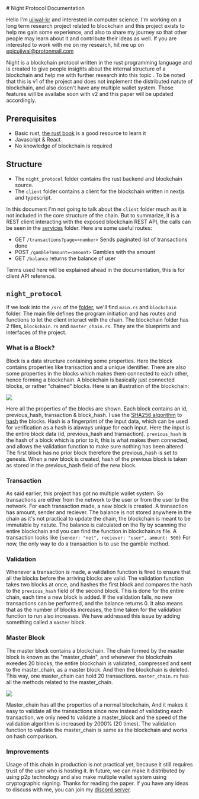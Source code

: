
<div className="explore">
<div className="container">
# Night Protocol Documentation
 
Hello I'm [ujjwal-kr](https://github.com/ujjwal-kr) and interested in computer science. I'm working on a long term research project related to blockchain and this project exists to help me gain some experience, and also to share my journey so that other people may learn about it and contribute their ideas as well. If you are interested to work with me on my research, hit me up on [epicujjwal@protonmail.com](mailto:epicujjwal@protonmail.com)

Night is a blockchain protocol written in the rust programming language and is created to give people insights about the internal structure of a blockchain and help me with further research into this topic   . To be noted that this is v1 of the project and does not implement the distributed natute of blockchain, and also dosen't have any multiple wallet system. Those features will be availabe soon with v2 and this paper will be updated accordingly.

## Prerequisites
- Basic rust, [the rust book](https://doc.rust-lang.org/book/) is a good resource to learn it
- Javascript & React
- No knowledge of blockchain is required

## Structure

- The `night_protocol` folder contains the rust backend and blockchain source.
- The `client` folder contains a client for the blockchain written in nextjs and typescript.

In this document I'm not going to talk about the `client` folder much as it is not included in the core structure of the chain. But to summarize, it is a REST client interacting with the exposed blockchain REST API, the calls can be seen in the [services](https://github.com/ujjwal-kr/night/tree/main/client/services) folder. Here are some useful routes:
- GET `/transactions?page=<number>` Sends paginated list of transactions done
- POST `/gamble?amount=<amount>` Gambles with the amount
- GET `/balance` returns the balance of user

Terms used here will be explained ahead in the documentation, this is for client API reference.

## `night_protocol`
If we look into the `/src` of the [folder](https://github.com/ujjwal-kr/night/tree/main/night_protocol), we'll find `main.rs` and `blockchain` folder. The main file defines the program initiation and has routes and functions to let the client interact with the chain. The blockchain folder has 2 files, `blockchain.rs` and `master_chain.rs`. They are the blueprints and interfaces of the project.

### What is a Block?
Block is a data structure containing some properties. Here the block contains properties like transaction and a unique identifier. There are also some properties in the blocks which makes them connected to each other, hence forming a blockchain. A blockchain is basically just connected blocks, or rather "chained" blocks. Here is an illustration of the blockchain:

<div style={{width: "100%", textAlign: "center"}}> 
    <Image src="/blocks.png" height={315} width={1080} />
</div>

Here all the properties of the blocks are shown. Each block contains an id, previous_hash, transaction & block_hash. I use the [SHA256 algorithm](https://en.wikipedia.org/wiki/SHA-2) to [hash](https://en.wikipedia.org/wiki/Hash_function) the blocks. Hash is a fingerprint of the input data, which can be used for verification as a hash is alaways unique for each input. Here the input is the entire block data (id, previous_hash and transaction). `previous_hash` is the hash of a block which is prior to it, this is what makes them connected, and allows the validation function to make sure nothing has been altered. The first block has no prior block therefore the previous_hash is set to genesis. When a new block is created, hash of the previous block is taken as stored in the previous_hash field of the new block.

### Transaction

As said earlier, this project has got no multiple wallet system. So transactions are either from the network to the user or from the user to the network. For each transaction made, a new block is created. A transaction has amount, sender and reciever. The balance is not stored anywhere in the chain as it's not practical to update the chain, the blockchain is meant to be immutable by natute. The balance is calculated on the fly by scanning the entire blockchain and you can find the function in blockchain.rs file. A transaction looks like `{sender: "net", reciever: "user", amount: 500}` For now, the only way to do a transaction is to use the gamble method.

### Validation

Whenever a transaction is made, a validation function is fired to ensure that all the blocks before the arriving blocks are valid. The validation function takes two blocks at once, and hashes the first block and compares the hash to the `previous_hash` field of the second block. This is done for the entire chain, each time a new block is added. If the validation fails, no new transactions can be performed, and the balance returns 0. It also means that as the number of blocks increases, the time taken for the validation function to run also increases. We have addressed this issue by adding something called a `master` block.

### Master Block

The master block contains a blockchain. The chain formed by the master block is known as the "master_chain", and whenever the blockchain exeedes 20 blocks, the entire blockchain is validated, compressed and sent to the master_chain, as a master block. And then the blockchain is deleted. This way, one master_chain can hold 20 transactions. `master_chain.rs` has all the methods related to the master_chain.

<div style={{width: "100%", textAlign: "center"}}> 
    <Image src="/master-chain.png" height={315} width={1080} />
</div>

Master_chain has all the properties of a normal blockchain, And it makes it easy to validate all the transactions since now instead of validating each transaction, we only need to validate a master_block and the speed of the validation algorithm is increased by 2000% (20 times). The validation function to validate the master_chain is same as the blockchain and works on hash comparison.


### Improvements

Usage of this chain in production is not practical yet, because it still requires trust of the user who is hosting it. In future, we can make it distributed by using p2p technology and also make multiple wallet system using cryptographic signing. Thanks for reading the paper. If you have any ideas to discuss with me, you can join my [discord server](https://dsc.gg/kekwlabs).

</div>
</div>
